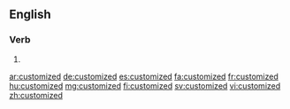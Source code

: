 ==English==

===Verb===
{{head|en|verb form}}

# {{en-past of|customize}}

[[ar:customized]]
[[de:customized]]
[[es:customized]]
[[fa:customized]]
[[fr:customized]]
[[hu:customized]]
[[mg:customized]]
[[fi:customized]]
[[sv:customized]]
[[vi:customized]]
[[zh:customized]]